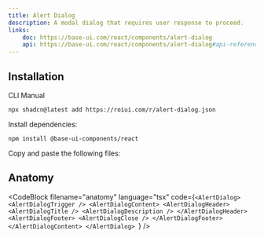 ```yaml
---
title: Alert Dialog
description: A modal dialog that requires user response to proceed.
links:
    doc: https://base-ui.com/react/components/alert-dialog
    api: https://base-ui.com/react/components/alert-dialog#api-reference
---
```


<ComponentPreview name="alert-dialog-demo" />

## Installation

<InstallationTabs>

<InstallationTabsList>
    <InstallationTabsTrigger value="cli">CLI</InstallationTabsTrigger>
    <InstallationTabsTrigger value="manual">Manual</InstallationTabsTrigger>
</InstallationTabsList>

<InstallationTabsContent value="cli">

```package-install
npx shadcn@latest add https://roiui.com/r/alert-dialog.json
```

</InstallationTabsContent>

<InstallationTabsContent value="manual" data-manual="true">

Install dependencies:

```package-install
npm install @base-ui-components/react
```

Copy and paste the following files:

<ComponentSource
    name="alert-dialog"
/>

</InstallationTabsContent>

</InstallationTabs>

## Anatomy

<CodeBlock
filename="anatomy"
  language="tsx"
  code={`<AlertDialog>
    <AlertDialogTrigger />
    <AlertDialogContent>
        <AlertDialogHeader>
            <AlertDialogTitle />
            <AlertDialogDescription />
        </AlertDialogHeader>
        <AlertDialogFooter>
            <AlertDialogClose />
        </AlertDialogFooter>
    </AlertDialogContent>
</AlertDialog>
`} />

